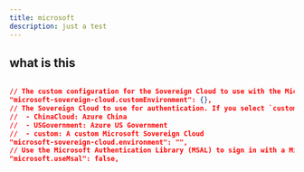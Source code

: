 ```yaml
---
title: microsoft
description: just a test
---
```

## what is this

```json

// The custom configuration for the Sovereign Cloud to use with the Microsoft Sovereign Cloud authentication provider. This along with setting `microsoft-sovereign-cloud.environment` to `custom` is required to use this feature.
"microsoft-sovereign-cloud.customEnvironment": {},
// The Sovereign Cloud to use for authentication. If you select `custom`, you must also set the `microsoft-sovereign-cloud.customEnvironment` setting.
//  - ChinaCloud: Azure China
//  - USGovernment: Azure US Government
//  - custom: A custom Microsoft Sovereign Cloud
"microsoft-sovereign-cloud.environment": "",
// Use the Microsoft Authentication Library (MSAL) to sign in with a Microsoft account.
"microsoft.useMsal": false,
```
